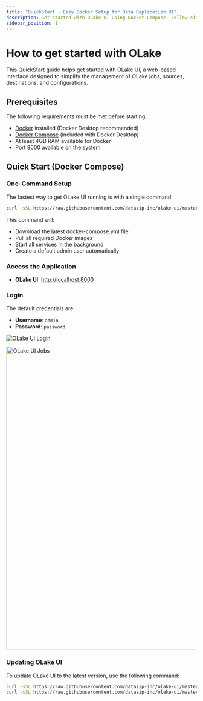 ```yaml
---
title: "QuickStart - Easy Docker Setup for Data Replication UI"
description: Get started with OLake UI using Docker Compose. Follow simple steps to deploy, log in, and manage OLake jobs for seamless data replication workflows.
sidebar_position: 1
---
```


# How to get started with OLake
This QuickStart guide helps get started with OLake UI, a web-based interface designed to simplify the management of OLake jobs, sources, destinations, and configurations. 

## Prerequisites

The following requirements must be met before starting:
- [Docker](https://docs.docker.com/get-docker/) installed (Docker Desktop recommended)
- [Docker Compose](https://docs.docker.com/compose/) (included with Docker Desktop)
- At least 4GB RAM available for Docker
- Port 8000 available on the system

## Quick Start (Docker Compose)

### One-Command Setup
The fastest way to get OLake UI running is with a single command:

```bash
curl -sSL https://raw.githubusercontent.com/datazip-inc/olake-ui/master/docker-compose.yml | docker compose -f - up -d
```

This command will:
- Download the latest docker-compose.yml file
- Pull all required Docker images
- Start all services in the background
- Create a default admin user automatically

### Access the Application

- **OLake UI**: [http://localhost:8000](http://localhost:8000)

### Login

The default credentials are:
- **Username**: `admin`
- **Password**: `password`

![OLake UI Login](/img/docs/jobs/olake-job-0.webp)

<div style={{textAlign: 'center'}}>
  <img src="/img/docs/jobs/olake-job.webp" alt="OLake UI Jobs" width="800" loading="lazy" decoding="async" />
</div>

### Updating OLake UI

To update OLake UI to the latest version, use the following command:

```bash
curl -sSL https://raw.githubusercontent.com/datazip-inc/olake-ui/master/docker-compose.yml | docker compose -f - down && \
curl -sSL https://raw.githubusercontent.com/datazip-inc/olake-ui/master/docker-compose.yml | docker compose -f - up -d
```